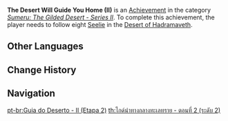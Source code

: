 {{Achievement Infobox
|title        = The Desert Will Guide You Home (II)
|id           = 80229
|order id     = 209
|category     = Sumeru: The Gilded Desert - Series II
|description  = Follow 8 [[Seelie]] in the [[Desert of Hadramaveth]] to their Seelie Courts.
|requirements = 
|primogems    = 10
|tracking     = 
|topic        = Seelie
|hidden       = 
|set          = The Desert Will Guide You Home (II)
|tier         = 2
|tiers_total  = 3
}}
'''The Desert Will Guide You Home (II)''' is an [[Achievement]] in the category ''[[Sumeru: The Gilded Desert - Series II]]''. To complete this achievement, the player needs to follow eight [[Seelie]] in the [[Desert of Hadramaveth]].
<!--
==Gameplay Notes==
* 

==Trivia==
* 

==Gallery==
{{Preview
|size=300px
|file=
|caption=
}}

==Video Guides==
{{EVT
|video1   = 
|caption1 = 
}}
-->
==Other Languages==
{{Transclude|The Desert Will Guide You Home (II)|Other Languages}}

==Change History==
{{Change History|3.4|page=The Desert Will Guide You Home (II)}}
<!--
==References==
{{Reflist}}
-->
==Navigation==
{{Achievement Navbox}}

[[pt-br:Guia do Deserto - II (Etapa 2)]]
[[th:ไกด์นำทางกลางทะเลทราย - ตอนที่ 2 (ระดับ 2)]]
